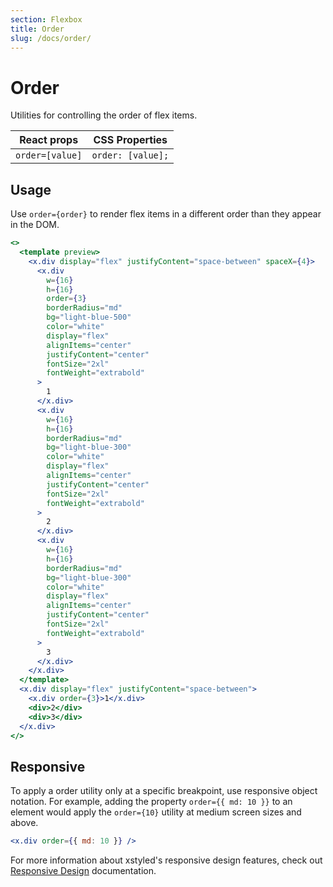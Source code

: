 ```yaml
---
section: Flexbox
title: Order
slug: /docs/order/
---
```


# Order

Utilities for controlling the order of flex items.

| React props     | CSS Properties    |
| --------------- | ----------------- |
| `order=[value]` | `order: [value];` |

## Usage

Use `order={order}` to render flex items in a different order than they appear in the DOM.

```jsx preview color=light-blue
<>
  <template preview>
    <x.div display="flex" justifyContent="space-between" spaceX={4}>
      <x.div
        w={16}
        h={16}
        order={3}
        borderRadius="md"
        bg="light-blue-500"
        color="white"
        display="flex"
        alignItems="center"
        justifyContent="center"
        fontSize="2xl"
        fontWeight="extrabold"
      >
        1
      </x.div>
      <x.div
        w={16}
        h={16}
        borderRadius="md"
        bg="light-blue-300"
        color="white"
        display="flex"
        alignItems="center"
        justifyContent="center"
        fontSize="2xl"
        fontWeight="extrabold"
      >
        2
      </x.div>
      <x.div
        w={16}
        h={16}
        borderRadius="md"
        bg="light-blue-300"
        color="white"
        display="flex"
        alignItems="center"
        justifyContent="center"
        fontSize="2xl"
        fontWeight="extrabold"
      >
        3
      </x.div>
    </x.div>
  </template>
  <x.div display="flex" justifyContent="space-between">
    <x.div order={3}>1</x.div>
    <div>2</div>
    <div>3</div>
  </x.div>
</>
```

## Responsive

To apply a order utility only at a specific breakpoint, use responsive object notation. For example, adding the property `order={{ md: 10 }}` to an element would apply the `order={10}` utility at medium screen sizes and above.

```jsx
<x.div order={{ md: 10 }} />
```

For more information about xstyled's responsive design features, check out [Responsive Design](@TODO-link) documentation.
